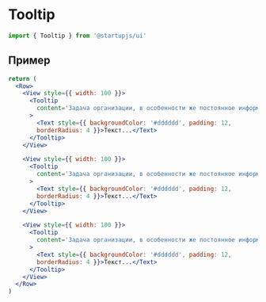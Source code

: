 
# Tooltip

```jsx
import { Tooltip } from '@startupjs/ui'
```

## Пример
```jsx example
return (
  <Row>
    <View style={{ width: 100 }}>
      <Tooltip
        content='Задача организации, в особенности же постоянное информационно-пропагандистское обеспечение нашей\n\n\n деятельности требуют определения и уточнения новых предложений.'
      >
        <Text style={{ backgroundColor: '#dddddd', padding: 12,
        borderRadius: 4 }}>Текст...</Text>
      </Tooltip>
    </View>

    <View style={{ width: 100 }}>
      <Tooltip
        content='Задача организации, в особенности же постоянное информационно-пропагандистское обеспечение нашей\n\n\n деятельности требуют определения и уточнения новых предложений.'
      >
        <Text style={{ backgroundColor: '#dddddd', padding: 12,
        borderRadius: 4 }}>Текст...</Text>
      </Tooltip>
    </View>

    <View style={{ width: 100 }}>
      <Tooltip
        content='Задача организации, в особенности же постоянное информационно-пропагандистское обеспечение нашей\n\n\n деятельности требуют определения и уточнения новых предложений.'
      >
        <Text style={{ backgroundColor: '#dddddd', padding: 12,
        borderRadius: 4 }}>Текст...</Text>
      </Tooltip>
    </View>
  </Row>
)
```
